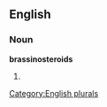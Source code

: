 
==English==

===Noun===
'''brassinosteroids'''

# {{plural of|[[brassinosteroid]]}}

[[Category:English plurals]]